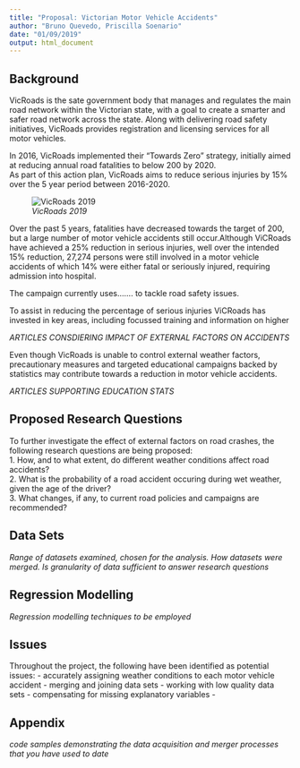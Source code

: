 ```yaml
---
title: "Proposal: Victorian Motor Vehicle Accidents"
author: "Bruno Quevedo, Priscilla Soenario"
date: "01/09/2019"
output: html_document
---
```

## Background
VicRoads is the sate government body that manages and regulates the main road network within the Victorian state, with a goal to create a smarter and safer road network across the state. Along with delivering road safety initiatives, VicRoads provides registration and licensing services for all motor vehicles.

In 2016, VicRoads implemented their "Towards Zero" strategy, initially aimed at reducing annual road fatalities to below 200 by 2020.    
As part of this action plan, VicRoads aims to reduce serious injuries by 15% over the 5 year period between 2016-2020.


![_VicRoads 2019_](Graphics/VicRoads_People_Crash_Stats.PNG)


Over the past 5 years, fatalities have decreased towards the target of 200, but a large number of motor vehicle accidents still occur.Although ViCRoads have achieved a 25% reduction in serious injuries, well over the intended 15% reduction, 27,274 persons were still involved in a motor vehicle accidents of which 14% were either fatal or seriously injured, requiring admission into hospital.

The campaign currently uses....... to tackle road safety issues.


To assist in reducing the percentage of serious injuries ViCRoads has invested in key areas, including focussed training and information on higher

_ARTICLES CONSDIERING IMPACT OF EXTERNAL FACTORS ON ACCIDENTS_

Even though VicRoads is unable to control external weather factors, precautionary measures and targeted educational campaigns backed by statistics may contribute towards a reduction in motor vehicle accidents.

_ARTICLES SUPPORTING EDUCATION STATS_


## Proposed Research Questions
To further investigate the effect of external factors on road crashes, the following research questions are being proposed:   
1. How, and to what extent, do different weather conditions affect road accidents?   
2. What is the probability of a road accident occuring during wet weather, given the age of the driver?   
3. What changes, if any, to current road policies and campaigns are recommended?   

## Data Sets
_Range of datasets examined, chosen for the analysis. How datasets were merged. Is granularity of data sufficient to answer research questions_


## Regression Modelling
_Regression modelling techniques to be employed_


## Issues
Throughout the project, the following have been identified as potential issues:
- accurately assigning weather conditions to each motor vehicle accident
- merging and joining data sets
- working with low quality data sets
- compensating for missing explanatory variables
- 


## Appendix
_code samples demonstrating the data acquisition and merger processes that you have used to date_


